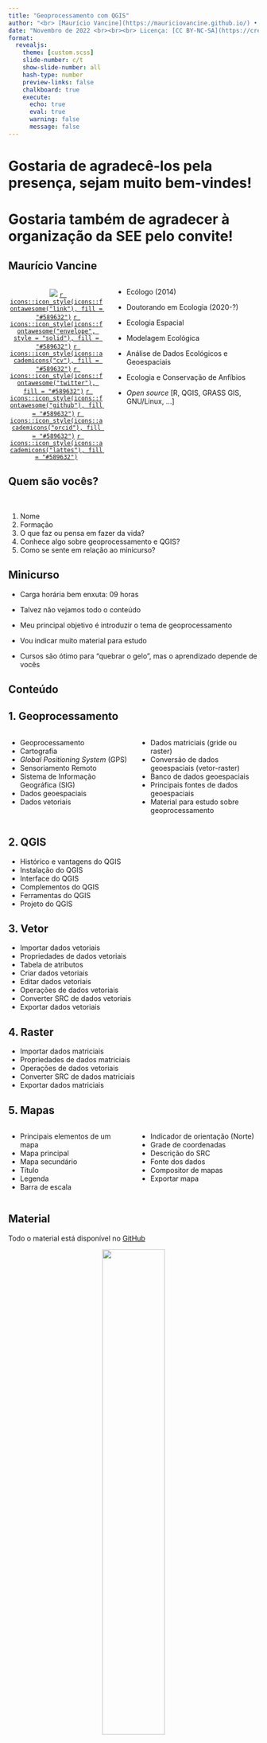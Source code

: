 ```yaml
---
title: "Geoprocessamento com QGIS"
author: "<br> [Maurício Vancine](https://mauriciovancine.github.io/) • [LEEC/Unesp](https://leec.eco.br/)"
date: "Novembro de 2022 <br><br><br> Licença: [CC BY-NC-SA](https://creativecommons.org/licenses/by-nc-sa/4.0/deed.pt_BR)"
format: 
  revealjs:
    theme: [custom.scss]
    slide-number: c/t
    show-slide-number: all
    hash-type: number
    preview-links: false
    chalkboard: true
    execute:
      echo: true
      eval: true
      warning: false
      message: false
---
```


# Gostaria de agradecê-los pela presença, sejam muito bem-vindes!

# Gostaria também de agradecer à organização da SEE pelo convite!

## Maurício Vancine 

::: columns
::: {.column width="40%"}
<center>
<br>
![](img/avatar.png)
[`r icons::icon_style(icons::fontawesome("link"), fill = "#589632")`](https://mauriciovancine.github.io/)
[`r icons::icon_style(icons::fontawesome("envelope", style = "solid"), fill = "#589632")`](mailto:mauricio.vancine@gmail.com)
[`r icons::icon_style(icons::academicons("cv"), fill = "#589632")`](https://mauriciovancine.github.io/cv/cv-mauricio-vancine-pt-academic-complete.html)
[`r icons::icon_style(icons::fontawesome("twitter"), fill = "#589632")`](https://twitter.com/mauriciovancine)
[`r icons::icon_style(icons::fontawesome("github"), fill = "#589632")`](https://github.com/mauriciovancine)
[`r icons::icon_style(icons::academicons("orcid"), fill = "#589632")`](https://orcid.org/0000-0001-9650-7575)
[`r icons::icon_style(icons::academicons("lattes"), fill = "#589632")`](http://lattes.cnpq.br/9761288418931193)
</center>
:::

::: {.column width="60%"}

- Ecólogo (2014)

- Doutorando em Ecologia (2020-?)

- Ecologia Espacial

- Modelagem Ecológica

- Análise de Dados Ecológicos e Geoespaciais

- Ecologia e Conservação de Anfíbios

- *Open source* [R, QGIS, GRASS GIS, GNU/Linux, ...]

:::
:::

## Quem são vocês?

<br>

1. Nome
1. Formação
1. O que faz ou pensa em fazer da vida?
1. Conhece algo sobre geoprocessamento e QGIS?
1. Como se sente em relação ao minicurso?

## Minicurso

::: {.incremental}
- Carga horária bem enxuta: 09 horas

- Talvez não vejamos todo o conteúdo

- Meu principal objetivo é introduzir o tema de geoprocessamento

- Vou indicar muito material para estudo

- Cursos são ótimo para "quebrar o gelo", mas o aprendizado depende de vocês

:::

## Conteúdo{.smaller}

::: panel-tabset
## 1. Geoprocessamento

::: columns
::: {.column width="50%"}
::: nonincremental
- Geoprocessamento
- Cartografia
- *Global Positioning System* (GPS)
- Sensoriamento Remoto
- Sistema de Informação Geográfica (SIG)
- Dados geoespaciais
- Dados vetoriais
:::
:::

::: {.column width="50%"}
::: nonincremental
- Dados matriciais (gride ou raster)
- Conversão de dados geoespaciais (vetor-raster)
- Banco de dados geoespaciais
- Principais fontes de dados geoespaciais
- Material para estudo sobre geoprocessamento
:::
:::
:::

## 2. QGIS

::: nonincremental
- Histórico e vantagens do QGIS
- Instalação do QGIS 
- Interface do QGIS
- Complementos do QGIS
- Ferramentas do QGIS
- Projeto do QGIS
:::

## 3. Vetor

::: nonincremental
- Importar dados vetoriais
- Propriedades de dados vetoriais
- Tabela de atributos
- Criar dados vetoriais
- Editar dados vetoriais
- Operações de dados vetoriais
- Converter SRC de dados vetoriais
- Exportar dados vetoriais
:::

## 4. Raster

::: nonincremental
- Importar dados matriciais
- Propriedades de dados matriciais
- Operações de dados vetoriais
- Converter SRC de dados matriciais
- Exportar dados matriciais
:::

## 5. Mapas

::: columns
::: {.column width="50%"}
::: nonincremental
- Principais elementos de um mapa
- Mapa principal
- Mapa secundário
- Título
- Legenda
- Barra de escala
:::
:::

::: {.column width="50%"}
::: nonincremental
- Indicador de orientação (Norte)
- Grade de coordenadas
- Descrição do SRC
- Fonte dos dados
- Compositor de mapas
- Exportar mapa
:::
:::
:::

:::

## Material

Todo o material está disponível no [GitHub](https://github.com/mauriciovancine/workshop-qgis)

<center>
<img src="img/github.png" style="width:50%"/>
</center>

:::footer
[GitHub](https://github.com/mauriciovancine/workshop-qgis)
:::

## Conferindo os computadores

<center>
<img src="img/general_hard_soft_bg.png" style="width:80%"/>
</center>

:::footer
[Café com Código](https://www.instagram.com/cafecomcodigo/?hl=pt)
:::

## IMPORTANTE!!!

**Estamos num espaço seguro e amigável**

- Sintam-se à vontade para me interromper e tirar dúvidas

<center>
<img src="img/general_starwars_teamwork.png" style="width:50%"/>
</center>

# 1. Geoprocessamento

## Definição {.smaller}

“...Geoprocessamento é um **conjunto de técnicas computacionais** que opera sobre **bases de dados georreferenciados** (que são registros de ocorrências), para os transformar em **informações relevantes** (que é um acréscimo de conhecimento)...” (alterado de Xavier-da-Silva (2001) p.12-13)

<center>
<img src="img/geo_geoprocessing.jpg" style="width:60%"/>
</center>

:::footer
[Xavier-da-Silva (2001)](https://leitura.com.br/geoprocessamento-e-analise-ambiental-aplicacoes-L030-9788528610765),
[Xavier-da-Silva (2009)](http://www.ufrrj.br/lga/tiagomarino/artigos/oqueegeoprocessamento.pdf),
[Adeus a Jorge Xavier da Silva (2021)](https://ufrj.br/2021/07/adeus-a-jorge-xavier-da-silva/)
:::

## Aplicações {.smaller}

O geoprocessamento busca entender os **padrões espaciais** como o ambiente físico, fenômenos climáticos, humanos, sociais ou econômicos, a partir de dados **dados espaciais** para gerar **informações espaciais**

. . . 

1. Mapeamento temático (municípios, bacias hidrográficas, países, etc.)
1. Zoneamento (ambiental, socioeconômico, turístico, etc.)
1. Monitoramento de áreas de risco ou de proteção ambiental
1. Avaliação e proteção de impacto ambiental
1. Manejo e conservação de recursos naturais
1. Ordenamento territorial
1. Estruturação de redes de energia, água ou esgoto
1. Estudos e modelagens de expansão urbana
1. Controle de ocupações e construções irregulares
1. Estabelicimento e/ou adequação de transporte

![](img/geo_geoprocessamento.png){.absolute width=500 height=250 right=-150 top=400}

:::footer
[Fitz et al. (2008)](https://www.ofitexto.com.br/livro/geoprocessamento-sem-complicacao/),
[O que é geoprocessamento - GeoAplicada (2018)](https://www.geoaplicada.com/geoinformatica-geoprocessamento-e-geotecnologias/o_que_e_geoprocessamento/)
:::

# Dúvidas?

# Material de estudo

## Livros

- [ggplot2 (2016)](https://ggplot2.tidyverse.org/)

- [R Graphics Cookbook (2018)](http://www.cookbook-r.com/Graphs/)

- [R for Data Science (2017)](https://r4ds.had.co.nz/)

- [Data Visualization with R (2018)](https://rkabacoff.github.io/datavis/)

- [Fundamentals of Data Visualization (2019)](https://serialmentor.com/dataviz/)

- [Interactive web-based data visualization with R, plotly, and shiny (2019)](https://plotly-r.com/)

## Sites

- [ggplot2: Reference](https://ggplot2.tidyverse.org/reference/)

- [R Graph Gallery](https://www.r-graph-gallery.com/)

- [from Data to Viz](https://www.data-to-viz.com/)

- [The Data Visualisation Catalogue](https://datavizcatalogue.com/index.html)

- [plotly](https://plotly.com)

- [Statistical tools for high-throughput data analysis (STHDA)](http://www.sthda.com/english/)

## Muito obrigado!

::: columns
::: {.column width="50%"}
Agradecimentos:

- [Prof. Miltinho](https://leec.eco.br/)

:::

::: {.column width="50%"}
Contato:

<center>
[`r icons::icon_style(icons::fontawesome("link"), fill = "#589632")`](https://mauriciovancine.github.io/)
[`r icons::icon_style(icons::fontawesome("envelope", style = "solid"), fill = "#589632")`](mailto:mauricio.vancine@gmail.com)
[`r icons::icon_style(icons::fontawesome("twitter"), fill = "#589632")`](https://twitter.com/mauriciovancine)
[`r icons::icon_style(icons::fontawesome("github"), fill = "#589632")`](https://github.com/mauriciovancine)

<img src="img/gif_frogs.gif" style="width:80%"/>
</center>

:::
:::

:::footer
Slides por [Maurício Vancine](https://mauriciovancine.github.io/), feitos com [Quarto](https://quarto.org/). Código disponível no [GitHub](https://github.com/mauriciovancine/workshop-qgis/blob/master/01_slides/slides.qmd).
:::
